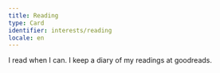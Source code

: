 ```yaml
---
title: Reading
type: Card
identifier: interests/reading
locale: en
---
```


I read when I can. I keep a diary of my readings at <CustomLink href="https://www.goodreads.com/user/show/135462098-tadeo-cocucci">goodreads</CustomLink>.
